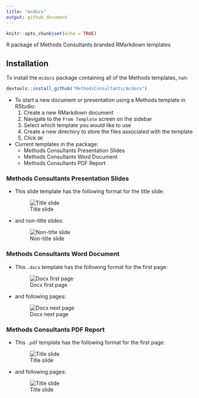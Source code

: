 ```yaml
---
title: "mcdocs"
output: github_document
---
```


```r
knitr::opts_chunk$set(echo = TRUE)
```

R package of Methods Consultants branded RMarkdown templates

## Installation

To install the `mcdocs` package containing all of the Methods templates, run:

```r
devtools::install_github("MethodsConsultants/mcdocs")
```

- To start a new document or presentation using a Methods template in RStudio:
    1. Create a new RMarkdown document
    2. Navigate to the `From Template` screen on the sidebar
    3. Select which template you would like to use
    4. Create a new directory to store the files associated with the template
    5. Click `OK`

- Current templates in the package: 
    - Methods Consultants Presentation Slides
    - Methods Consultants Word Document
    - Methods Consultants PDF Report

### Methods Consultants Presentation Slides

- This slide template has the following format for the title slide:
    
    ![Title slide](inst/images/screenshots/mc_title_slide.png)
    
- and non-title slides:

    ![Non-title slide](inst/images/screenshots/mc_non_title_slide.png)
    
### Methods Consultants Word Document

- This `.docx` template has the following format for the first page:

    ![Docx first page](inst/images/screenshots/mc_docx_firstpage.png)

- and following pages:

    ![Docx next page](inst/images/screenshots/mc_docx_nextpage.png)
    
### Methods Consultants PDF Report

- This `.pdf` template has the following format for the first page:

    ![Title slide](inst/images/screenshots/mc_pdf_firstpage.png)

- and following pages:

    ![Title slide](inst/images/screenshots/mc_pdf_nextpage.png)    

